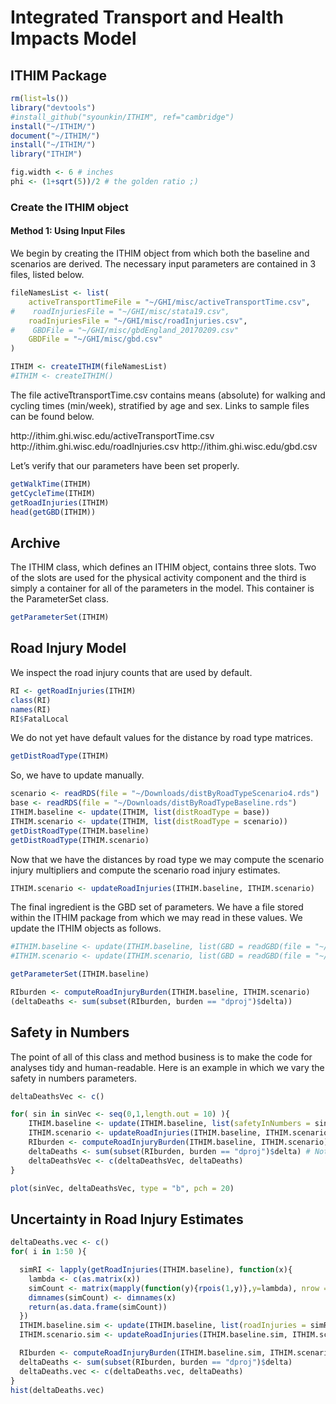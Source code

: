 ﻿# Integrated Transport and Health Impacts Model

## ITHIM Package
<!-- This document will eventually serve as a compendium to the R package
_ITHIM_.  It will describe how to use the package to implement the
ITHIM model, as well as a detailed description of the model itself.

As a working document it will serve as a place for SGY to post
results, questions, interpreations, notes, etc.-->

```r
rm(list=ls())
library("devtools")
#install_github("syounkin/ITHIM", ref="cambridge")
install("~/ITHIM/")
document("~/ITHIM/")
install("~/ITHIM/")
library("ITHIM")
```

```r
fig.width <- 6 # inches
phi <- (1+sqrt(5))/2 # the golden ratio ;)
```

### Create the ITHIM object

#### Method 1: Using Input Files

We begin by creating the ITHIM object from which both the baseline and
scenarios are derived.  The necessary input parameters are contained
in 3 files, listed below.

```r

fileNamesList <- list(
    activeTransportTimeFile = "~/GHI/misc/activeTransportTime.csv",
#    roadInjuriesFile = "~/GHI/misc/stata19.csv",
    roadInjuriesFile = "~/GHI/misc/roadInjuries.csv",
#    GBDFile = "~/GHI/misc/gbdEngland_20170209.csv"
    GBDFile = "~/GHI/misc/gbd.csv"
)

ITHIM <- createITHIM(fileNamesList)
#ITHIM <- createITHIM()
```

The file activeTtransportTime.csv contains means (absolute) for
walking and cycling times (min/week), stratified by age and sex.
Links to sample files can be found below.

http://ithim.ghi.wisc.edu/activeTransportTime.csv
http://ithim.ghi.wisc.edu/roadInjuries.csv
http://ithim.ghi.wisc.edu/gbd.csv



Let's verify that our parameters have been set properly.

```r
getWalkTime(ITHIM)
getCycleTime(ITHIM)
getRoadInjuries(ITHIM)
head(getGBD(ITHIM))
```


## Archive



The ITHIM class, which defines an ITHIM object, contains three slots.  Two of the slots are used for the physical activity component and the third is simply a container for all of the parameters in the model.  This container is the ParameterSet class.

```r
getParameterSet(ITHIM)
```

## Road Injury Model
We inspect the road injury counts that are used by default.
```r
RI <- getRoadInjuries(ITHIM)
class(RI)
names(RI)
RI$FatalLocal
```

We do not yet have default values for the distance by road type
matrices.

```r
getDistRoadType(ITHIM)
```

So, we have to update manually.

```r
scenario <- readRDS(file = "~/Downloads/distByRoadTypeScenario4.rds")
base <- readRDS(file = "~/Downloads/distByRoadTypeBaseline.rds")
ITHIM.baseline <- update(ITHIM, list(distRoadType = base))
ITHIM.scenario <- update(ITHIM, list(distRoadType = scenario))
getDistRoadType(ITHIM.baseline)
getDistRoadType(ITHIM.scenario)
```

Now that we have the distances by road type we may compute the
scenario injury multipliers and compute the scenario road injury
estimates.

```r
ITHIM.scenario <- updateRoadInjuries(ITHIM.baseline, ITHIM.scenario)
```

The final ingredient is the GBD set of parameters.  We have a file
stored within the ITHIM package from which we may read in these
values.  We update the ITHIM objects as follows.

```r
#ITHIM.baseline <- update(ITHIM.baseline, list(GBD = readGBD(file = "~/GHI/misc/gbdEngland.csv")))
#ITHIM.scenario <- update(ITHIM.scenario, list(GBD = readGBD(file = "~/GHI/misc/gbdEngland.csv")))
```

```r
getParameterSet(ITHIM.baseline)
```

```r
RIburden <- computeRoadInjuryBurden(ITHIM.baseline, ITHIM.scenario)
(deltaDeaths <- sum(subset(RIburden, burden == "dproj")$delta))
```

## Safety in Numbers

The point of all of this class and method business is to make the code for analyses tidy and human-readable.  Here is an example in which we vary the safety in numbers parameters.

```r

deltaDeathsVec <- c()

for( sin in sinVec <- seq(0,1,length.out = 10) ){
    ITHIM.baseline <- update(ITHIM.baseline, list(safetyInNumbers = sin*matrix(1,nrow = 8, ncol = 2)))
    ITHIM.scenario <- updateRoadInjuries(ITHIM.baseline, ITHIM.scenario)
    RIburden <- computeRoadInjuryBurden(ITHIM.baseline, ITHIM.scenario)
    deltaDeaths <- sum(subset(RIburden, burden == "dproj")$delta) # Not human-readable enough, should improve
    deltaDeathsVec <- c(deltaDeathsVec, deltaDeaths)
}

plot(sinVec, deltaDeathsVec, type = "b", pch = 20)

```

## Uncertainty in Road Injury Estimates

```r

deltaDeaths.vec <- c()
for( i in 1:50 ){

  simRI <- lapply(getRoadInjuries(ITHIM.baseline), function(x){
    lambda <- c(as.matrix(x))
    simCount <- matrix(mapply(function(y){rpois(1,y)},y=lambda), nrow = nrow(x), ncol = ncol(x))
    dimnames(simCount) <- dimnames(x)
    return(as.data.frame(simCount))
  })
  ITHIM.baseline.sim <- update(ITHIM.baseline, list(roadInjuries = simRI))
  ITHIM.scenario.sim <- updateRoadInjuries(ITHIM.baseline.sim, ITHIM.scenario)

  RIburden <- computeRoadInjuryBurden(ITHIM.baseline.sim, ITHIM.scenario.sim)
  deltaDeaths <- sum(subset(RIburden, burden == "dproj")$delta)
  deltaDeaths.vec <- c(deltaDeaths.vec, deltaDeaths)
}
hist(deltaDeaths.vec)
```
